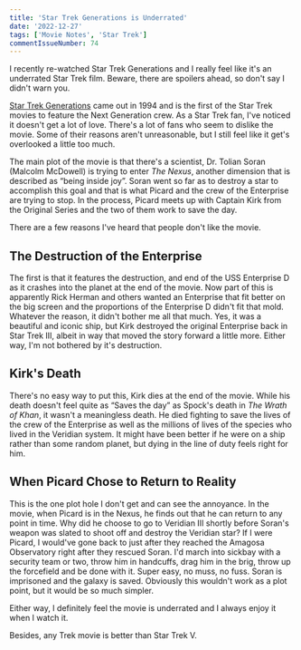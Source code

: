 ```yaml
---
title: 'Star Trek Generations is Underrated'
date: '2022-12-27'
tags: ['Movie Notes', 'Star Trek']
commentIssueNumber: 74
---
```



I recently re-watched Star Trek Generations and I really feel like it's an underrated Star Trek film. Beware, there are spoilers ahead, so don't say I didn't warn you.

<PostImage
    src="/images/posts/2022-12-27-star-trek-generations-is-underrated/generations.jpg"
    alt="A poster for Star Trek Generations featuring the images of Kirk and Picard with the Enterprise D"
    width={1200}
    height={779}
    centered
    shadowed
    priority
/>

[Star Trek Generations](https://www.imdb.com/title/tt0111280/) came out in 1994 and is the first of the Star Trek movies to feature the Next Generation crew. As a Star Trek fan, I've noticed it doesn't get a lot of love. There's a lot of fans who seem to dislike the movie. Some of their reasons aren't unreasonable, but I still feel like it get's overlooked a little too much.

The main plot of the movie is that there's a scientist, Dr. Tolian Soran (Malcolm McDowell) is trying to enter *The Nexus*, another dimension that is described as “being inside joy”. Soran went so far as to destroy a star to accomplish this goal and that is what Picard and the crew of the Enterprise are trying to stop. In the process, Picard meets up with Captain Kirk from the Original Series and the two of them work to save the day.

There are a few reasons I've heard that people don't like the movie.

## The Destruction of the Enterprise

The first is that it features the destruction, and end of the USS Enterprise D as it crashes into the planet at the end of the movie. Now part of this is apparently Rick Herman and others wanted an Enterprise that fit better on the big screen and the proportions of the Enterprise D didn't fit that mold. Whatever the reason, it didn't bother me all that much. Yes, it was a beautiful and iconic ship, but Kirk destroyed the original Enterprise back in Star Trek III, albeit in way that moved the story forward a little more. Either way, I'm not bothered by it's destruction.

## Kirk's Death

There's no easy way to put this, Kirk dies at the end of the movie. While his death doesn't feel quite as “Saves the day” as Spock's death in *The Wrath of Khan*, it wasn't a meaningless death. He died fighting to save the lives of the crew of the Enterprise as well as the millions of lives of the species who lived in the Veridian system. It might have been better if he were on a ship rather than some random planet, but dying in the line of duty feels right for him.

## When Picard Chose to Return to Reality

This is the one plot hole I don't get and can see the annoyance. In the movie, when Picard is in the Nexus, he finds out that he can return to any point in time. Why did he choose to go to Veridian III shortly before Soran's weapon was slated to shoot off and destroy the Veridian star? If I were Picard, I would've gone back to just after they reached the Amagosa Observatory right after they rescued Soran. I'd march into sickbay with a security team or two, throw him in handcuffs, drag him in the brig, throw up the forcefield and be done with it. Super easy, no muss, no fuss. Soran is imprisoned and the galaxy is saved. Obviously this wouldn't work as a plot point, but it would be so much simpler.

Either way, I definitely feel the movie is underrated and I always enjoy it when I watch it.

Besides, any Trek movie is better than Star Trek V.

